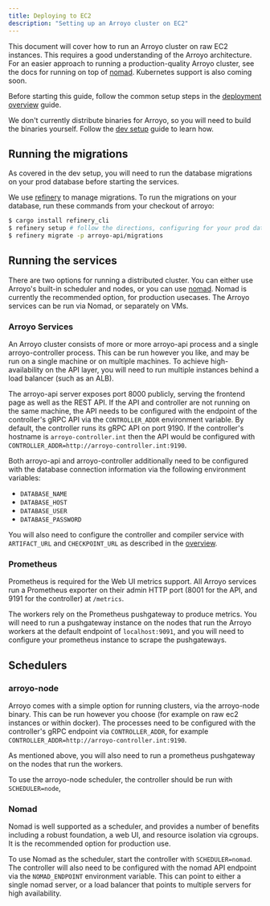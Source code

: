 ```yaml
---
title: Deploying to EC2
description: "Setting up an Arroyo cluster on EC2"
---
```


This document will cover how to run an Arroyo cluster on raw EC2 instances. This requires a good understanding of the
Arroyo architecture. For an easier approach to running a production-quality Arroyo cluster, see the docs for running
on top of [nomad](/deployment/nomad). Kubernetes support is also coming soon.

Before starting this guide, follow the common setup steps in the [deployment overview](/deployment/overview) guide.

We don't currently distribute binaries for Arroyo, so you will need to build the binaries yourself. Follow the
[dev setup](/developing/dev-setup) guide to learn how.

## Running the migrations

As covered in the dev setup, you will need to run the database migrations on your prod database before starting the
services.

We use [refinery](https://github.com/rust-db/refinery) to manage migrations. To run the migrations on your database,
run these commands from your checkout of arroyo:

```bash
$ cargo install refinery_cli
$ refinery setup # follow the directions, configuring for your prod database
$ refinery migrate -p arroyo-api/migrations
```

## Running the services

There are two options for running a distributed cluster. You can either use Arroyo's built-in scheduler and nodes, or
you can use [nomad](https://www.nomadproject.io/). Nomad is currently the recommended option, for production usecases.
The Arroyo services can be run via Nomad, or separately on VMs.

### Arroyo Services

An Arroyo cluster consists of more or more arroyo-api process and a single arroyo-controller process. This can be run
however you like, and may be run on a single machine or on multiple machines. To achieve high-availability on the API
layer, you will need to run multiple instances behind a load balancer (such as an ALB).

The arroyo-api server exposes port 8000 publicly, serving the frontend page as well as the REST API.
If the API and controller are not running on the same machine, the API needs to be configured with the endpoint of
the controller's gRPC API via the `CONTROLLER_ADDR` environment variable. By default, the controller runs its gRPC API
on port 9190. If the controller's hostname is `arroyo-controller.int` then the API would be configured with
`CONTROLLER_ADDR=http://arroyo-controller.int:9190`.

Both arroyo-api and arroyo-controller additionally need to be configured with the database connection information via
the following environment variables:

- `DATABASE_NAME`
- `DATABASE_HOST`
- `DATABASE_USER`
- `DATABASE_PASSWORD`

You will also need to configure the controller and compiler service with `ARTIFACT_URL` and `CHECKPOINT_URL` as described
in the [overview](/deployment/overview#storage).

### Prometheus

Prometheus is required for the Web UI metrics support. All Arroyo services run a Prometheus exporter on their admin HTTP
port (8001 for the API, and 9191 for the controller) at `/metrics`.

The workers rely on the Prometheus pushgateway to produce metrics. You will need to run a pushgateway instance on the
nodes that run the Arroyo workers at the default endpoint of `localhost:9091`, and you will need to configure your
prometheus instance to scrape the pushgateways.

## Schedulers

### arroyo-node

Arroyo comes with a simple option for running clusters, via the arroyo-node binary. This can be run however you choose
(for example on raw ec2 instances or within docker). The processes need to be configured with the controller's gRPC
endpoint via `CONTROLLER_ADDR`, for example `CONTROLLER_ADDR=http://arroyo-controller.int:9190`.

As mentioned above, you will also need to run a prometheus pushgateway on the nodes that run the workers.

To use the arroyo-node scheduler, the controller should be run with `SCHEDULER=node`,

### Nomad

Nomad is well supported as a scheduler, and provides a number of benefits including a robust foundation, a web UI, and
resource isolation via cgroups. It is the recommended option for production use.

To use Nomad as the scheduler, start the controller with `SCHEDULER=nomad`. The controller will also need to be
configured with the nomad API endpoint via the `NOMAD_ENDPOINT` environment variable. This can point to either a single
nomad server, or a load balancer that points to multiple servers for high availability.
